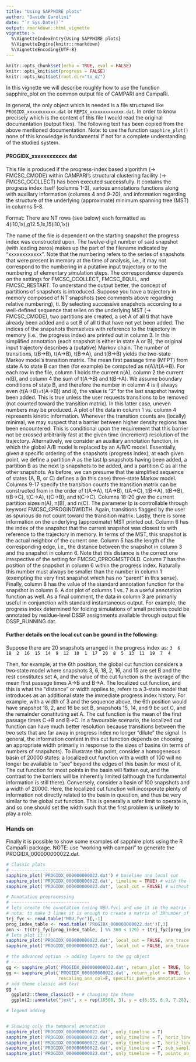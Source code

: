 ```yaml
---
title: "Using SAPPHIRE plots"
author: "Davide Garolini"
date: "`r Sys.Date()`"
output: rmarkdown::html_vignette
vignette: >
  %\VignetteIndexEntry{Using SAPPHIRE plots}
  %\VignetteEngine{knitr::rmarkdown}
  %\VignetteEncoding{UTF-8}
---
```


```r
knitr::opts_chunk$set(echo = TRUE, eval = FALSE)
knitr::opts_knit$set(progress = FALSE)
knitr::opts_knit$set(root.dir="to_d/")
```

In this vignette we will describe roughly how to use the function sapphire_plot on the common output file of CAMPARI and CampaRi.

In general, the only object which is needed is a file structured like `PROGIDX_xxxxxxxxxxx.dat` or `REPIX_xxxxxxxxxxxxx.dat`. 
In order to know precisely which is the content of this file I would read the original documentation (output files). 
The following text has been copied from the above mentioned documentation. Note: to use the function `sapphire_plot()` none of this knowledge is fundamental if not for a complete understanding of the studied system.

#### PROGIDX_xxxxxxxxxxxx.dat

This file is produced if the progress-index based algorithm (→ FMCSC_CMODE) within CAMPARI's structural clustering facility (→ FMCSC_CCOLLECT) has been executed successfully. It contains the progress index itself (columns 1-3), various annotations functions along with auxiliary information (columns 4 and 9-20), and information regarding the structure of the underlying (approximate) minimum spanning tree (MST) in columns 5-8.

Format: There are NT rows (see below) each formatted as 4(i10,1x),g12.5,1x,15(i10,1x))

The name of the file is dependent on the starting snapshot the progress index was constructed upon. The twelve-digit number of said snapshot (with leading zeros) makes up the part of the filename indicated by "xxxxxxxxxxxx". Note that the numbering refers to the series of snapshots that were present in memory at the time of analysis, i.e., it may not correspond to the numbering in a putative input trajectory or to the numbering of elementary simulation steps. The correspondence depends on the settings for FMCSC_CCOLLECT, FMCSC_EQUIL, and FMCSC_RESTART.
To understand the output better, the concept of partitions of snapshots is introduced. Suppose you have a trajectory in memory composed of NT snapshots (see comments above regarding relative numbering), ti. By selecting successive snapshots according to a well-defined sequence that relies on the underlying MST (→ FMCSC_CMODE), two partitions are created, a set A of all ti that have already been added and a set B of all ti that have not yet been added. The indices of the snapshots themselves with reference to the trajectory in memory (i.e., the progress index) are printed out in column 3. In this simplified annotation (each snapshot is either in state A or B), the original input trajectory describes a (putative) Markov chain. The number of transitions, t(B→B), t(A→B), t(B→A), and t(B→B) yields the two-state Markov model's transition matrix. The mean first passage time (MFPT) from state A to state B can then (for example) be computed as n(A)/t(A→B). For each row in the file, column 1 holds the current n(A), column 2 the current n(B), and column 4 the sum of t(A→B) and t(B→A). We assume boundary conditions of state B, and therefore the number in column 4 is i) always even (t(A→B)=t(A→B)) and ii), the value is "2" for the last snapshot having been added. This is true unless the user requests transitions to be removed (not counted toward the transition matrix). In this latter case, uneven numbers may be produced. A plot of the data in column 1 vs. column 4 represents kinetic information. Whenever the transition counts are (locally) minimal, we may suspect that a barrier between higher density regions has been encountered. This is conditional upon the requirement that this barrier not be crossed arbitrarily fast at the given time (increment) resolution of the trajectory.
Alternatively, we consider an auxiliary annotation function, in which the global A/B model is replaced by an A/B/C model. Essentially, given a specific ordering of the snapshots (progress index), at each given point, we define a partition A as the last lp snapshots having been added, a partition B as the next lp snapshots to be added, and a partition C as all the other snapshots. As before, we can presume that the simplified sequence of states (A, B, or C) defines a (in this case) three-state Markov model. Columns 9-17 specify the transition counts the transition matrix can be constructed from in the order of t(A→A), t(A→B), t(A→C), t(B→A), t(B→B), t(B→C), t(C→A), t(C→B), and t(C→C). Columns 18-20 give the current partition sizes n(A), n(B), and n(C). The parameter lp is controllable through keyword FMCSC_CPROGINDWIDTH. Again, transitions flagged by the user as spurious do not count toward the transition matrix.
Lastly, there is some information on the underlying (approximate) MST printed out. Column 6 has the index of the snapshot that the current snapshot was closest to with reference to the trajectory in memory. In terms of the MST, this snapshot is the actual neighbor of the current one. Column 5 has the length of the corresponding edge, i.e., the distance between the snapshot in column 3 and the snapshot in column 6. Note that this distance is the correct one irrespective of the setting for FMCSC_CPROGMSTFOLD. Column 7 has the position of the snapshot in column 6 within the progress index. Naturally this number must always be smaller than the number in column 1 (exempting the very first snapshot which has no "parent" in this sense). Finally, column 8 has the value of the standard annotation function for the snapshot in column 6. A dot plot of columns 1 vs. 7 is a useful annotation function as well.
As a final comment, the data in column 3 are primarily useful in conjunction with standard instantaneous output. For example, the progress index determined for folding simulations of small proteins could be annotated by residue-level DSSP assignments available through output file DSSP_RUNNING.dat.

#### Further details on the local cut can be gound in the following:

Suppose there are 20 snapshots arranged in the progress index as:
`3  6  18  2  16  15  14  9  12  10  1  17  20  8  5  13  11  19  7  4`

Then, for example, at the 6th position, the global cut function considers a two‐state model where
snapshots 3, 6, 18, 2, 16, and 15 are set B and the rest constitutes set A, and the value of the cut
function is the average of the mean first passage times A->B and B->A. The localized cut function, and
this is what the “distance” or width applies to, refers to a 3‐state model that introduces as an additional
state the immediate progress index history. For example, with a width of 3 and the sequence above,
the 6th position would have snapshot 18, 2, and 16 be set B, snapshots 15, 14, and 9 be set C, and the
remainder constituting set A. The cut function is the mean of the first passage times C->B and B->C.
In a favourable scenario, the localized cut function can have much better resolution because transitions
between the two sets that are far away in progress index no longer “dilute” the signal. In general, the
information content in this cut function depends on choosing an appropriate width primarily in
response to the sizes of basins (in terms of numbers of snapshots). To illustrate this point, consider a
homogeneous basin of 20000 states: a localized cut function with a width of 100 will no longer be
available to “see” beyond the edges of this basin for most of it. The cut function for most points in the
basin will flatten out, and the contrast to the barriers will be inherently limited (although the
fundamental information is still there). Conversely, consider a basin of 100 snapshots and a width of
20000. Here, the localized cut function will incorporate plenty of information not directly related to
the basin in question, and thus be very similar to the global cut function. This is generally a safer limit
to operate in, and so one should set the width such that the first problem is unlikely to play a role.

### Hands on

Finally it is possible to show some examples of sapphire plots using the R CampaRi package.
NOTE: use "working with campari" to generate the PROGIDX_000000000022.dat.


```r
# Classic plots 
# ------------------------------
sapphire_plot('PROGIDX_000000000022.dat') # baseline and local cut
sapphire_plot('PROGIDX_000000000022.dat', timeline = TRUE) # with the timeline at the bottom # the dot size can be reduced internally
sapphire_plot('PROGIDX_000000000022.dat', local_cut = FALSE) # without the local cut

# Annotation preprocessing
# ------------------------------
# lets create the annotation (using NBU.fyc) and use it in the matrix like format (layersxn_snapshots) in sapphire_plot()
# nota: to make 3 lines it is enough to create a matrix of 3Xnumber_of_snapshots with the colors (they are usually rescaled in grey)
trj_fyc <- read.table("NBU.fyc")[,-1]
prog_index_table <- read.table('PROGIDX_000000000022.dat')[,3]
ann <- t((trj_fyc[prog_index_table, ] %% 360 < 120) + (trj_fyc[prog_index_table, ] %% 360 < 240) + 1)
# lets plot it!!!
sapphire_plot('PROGIDX_000000000022.dat', local_cut = FALSE, ann_trace = ann) # with ANNOTATION!!
sapphire_plot('PROGIDX_000000000022.dat', local_cut = FALSE, ann_trace = ann, annotate_snap_dist = T) # with distance values

# the advanced option -> adding layers to the gg object
# ------------------------------
gg <- sapphire_plot('PROGIDX_000000000022.dat', return_plot = TRUE, local_cut = FALSE, ann_trace = ann) # without the local cut
gg <- sapphire_plot('PROGIDX_000000000022.dat', return_plot = TRUE, local_cut = FALSE, ann_trace = ann, 
                    rescaling_ann_col=F, specific_palette_annotation= c("#b47b00", "#000000"))  # ADD a specific palette!
# add theme classic and text
gg + 
  ggplot2::theme_classic() + # changing the theme
  ggplot2::annotate("text", x = rep(10500, 3), y = c(6.55, 6.9, 7.28), label = c("CCCH", "HCCC", "CCCC")) # annotate some text

# legend adding


# Showing only the temporal annotation
sapphire_plot('PROGIDX_000000000022.dat', only_timeline = T)
sapphire_plot('PROGIDX_000000000022.dat', only_timeline = T, horiz_lines_on_timeline = c(2000,4000,6000,8000))
sapphire_plot('PROGIDX_000000000022.dat', only_timeline = T, horiz_lines_on_timeline = c(2000,4000,6000,8000), horiz_colored_areas = c(1,1,2,1,2))
sapphire_plot('PROGIDX_000000000022.dat', only_timeline = T, sub_sampling_factor = 3) # subsampling the timeline of a factor 3
sapphire_plot('PROGIDX_000000000022.dat', only_timeline = T, points_on_timeline = c(2000,4000,6000,8000)) # green points on the timeline

```
